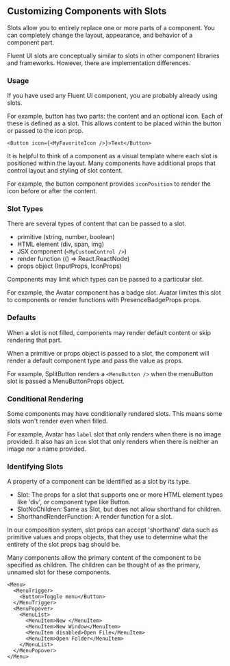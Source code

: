 
<Meta title="Concepts/Developer/Customizing Components with Slots" />

## Customizing Components with Slots

Slots allow you to entirely replace one or more parts of a component.
You can completely change the layout, appearance, and behavior of a component part.

Fluent UI slots are conceptually similar to slots in other component libraries and frameworks.
However, there are implementation differences.

### Usage

If you have used any Fluent UI component, you are probably already using slots.

For example, button has two parts: the content and an optional icon.
Each of these is defined as a slot. This allows content to be placed within the button or passed to the icon prop.

```tsx
<Button icon={<MyFavoriteIcon />}>Text</Button>
```

It is helpful to think of a component as a visual template where each slot is positioned within the layout.
Many components have additional props that control layout and styling of slot content.

For example, the button component provides `iconPosition` to render the icon before or after the content.

### Slot Types

There are several types of content that can be passed to a slot.

- primitive (string, number, boolean)
- HTML element (div, span, img)
- JSX component (`<MyCustomControl />`)
- render function (() => React.ReactNode)
- props object (InputProps, IconProps)

Components may limit which types can be passed to a particular slot.

For example, the Avatar component has a badge slot.
Avatar limites this slot to components or render functions with PresenceBadgeProps props.

### Defaults

When a slot is not filled, components may render default content or skip rendering that part.

When a primitive or props object is passed to a slot,
the component will render a default component type and pass the value as props.

For example, SplitButton renders a `<MenuButton />` when the menuButton slot is passed a MenuButtonProps object.

### Conditional Rendering

Some components may have conditionally rendered slots. This means some slots won't render even when filled.

For example, Avatar has `label` slot that only renders when there is no image provided.
It also has an `icon` slot that only renders when there is neither an image nor a name provided.

### Identifying Slots

A property of a component can be identified as a slot by its type.

- Slot: The props for a slot that supports one or more HTML element types like 'div', or component type like Button.
- SlotNoChildren: Same as Slot, but does not allow shorthand for children.
- ShorthandRenderFunction: A render function for a slot.

In our composition system, slot props can accept 'shorthand' data such as primitive values and props objects, that they
use to determine what the entirety of the slot props bag should be.

Many components allow the primary content of the component to be specified as children.
The children can be thought of as the primary, unnamed slot for these components.

```tsx
<Menu>
  <MenuTrigger>
    <Button>Toggle menu</Button>
  </MenuTrigger>
  <MenuPopover>
    <MenuList>
      <MenuItem>New </MenuItem>
      <MenuItem>New Window</MenuItem>
      <MenuItem disabled>Open File</MenuItem>
      <MenuItem>Open Folder</MenuItem>
    </MenuList>
  </MenuPopover>
</Menu>
```
